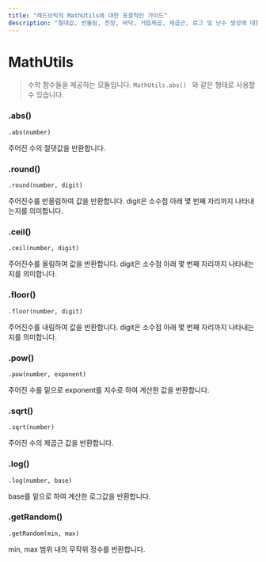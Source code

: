 ```yaml
---
title: "레드브릭의 MathUtils에 대한 포괄적인 가이드"
description: "절대값, 반올림, 천장, 바닥, 거듭제곱, 제곱근, 로그 및 난수 생성에 대한 함수를 포함하는 레드브릭의 MathUtils 모듈을 살펴봅니다."
---
```

# MathUtils

> 수학 함수들을 제공하는 모듈입니다. `MathUtils.abs() ` 와 같은 형태로 사용할 수 있습니다.

### .abs()

`.abs(number) `

주어진 수의 절댓값을 반환합니다.

### .round()

`.round(number, digit) ` 

주어진수를 반올림하여 값을 반환합니다. digit은 소수점 아래 몇 번째 자리까지 나타내는지를 의미합니다.

### .ceil()

`.ceil(number, digit) `

주어진수를 올림하여 값을 반환합니다. digit은 소수점 아래 몇 번째 자리까지 나타내는지를 의미합니다.

### .floor()

`.floor(number, digit) `

주어진수를 내림하여 값을 반환합니다. digit은 소수점 아래 몇 번째 자리까지 나타내는지를 의미합니다.

### .pow()

`.pow(number, exponent) `

주어진 수를 밑으로 exponent를 지수로 하여 계산한 값을 반환합니다.

### .sqrt()

`.sqrt(number) `

주어진 수의 제곱근 값을 반환합니다.

### .log()

`.log(number, base) `

base를 밑으로 하여 계산한 로그값을 반환합니다.

### .getRandom()

`.getRandom(min, max) `

min, max 범위 내의 무작위 정수를 반환합니다.
